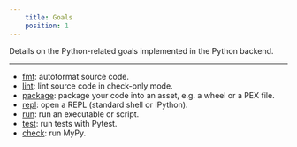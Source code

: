 ```yaml
---
    title: Goals
    position: 1
---
```


Details on the Python-related goals implemented in the Python backend.

---

- [fmt](doc:python-fmt-goal): autoformat source code.
- [lint](doc:python-lint-goal): lint source code in check-only mode.
- [package](doc:python-package-goal): package your code into an asset, e.g. a wheel or a PEX file.
- [repl](doc:python-repl-goal): open a REPL (standard shell or IPython).
- [run](doc:python-run-goal): run an executable or script.
- [test](doc:python-test-goal): run tests with Pytest.
- [check](doc:python-check-goal): run MyPy.

